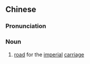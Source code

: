 ==Chinese==
{{zh-forms}}

===Pronunciation===
{{zh-pron
|m=yùdào
|c=jyu6 dou6
|cat=n
}}

===Noun===
{{zh-noun}}

# {{label|zh|literary}} [[road]] for the [[imperial]] [[carriage]]